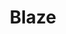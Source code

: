 ---
title: "Blaze"
description: "Give automatic access to your premium GitHub repositories like Templates, UI Kits, Boilerplates after the user buys them."
pubDate: "2021-01-01"
live: "nur.fyi/blaze"
completed: true
---